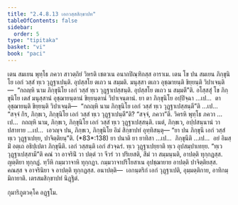 ```yaml
---
title: "2.4.8.13 เอกวสฺสสิกฺขาปท"
tableOfContents: false
sidebar:
  order: 5
type: "tipitaka"
basket: "vi"
book: "paci"
---
```



<DynamicBreadcrumb />

<Division number="1174" book="paci">

<Paragraph number="3417" book="paci">
เตน สมเยน พุทฺโธ ภควา สาวตฺถิยํ วิหรติ เชตวเน อนาถปิณฺฑิกสฺส อาราเม. เตน โข ปน สมเยน ภิกฺขุนิโย เอกํ วสฺสํ ทฺเว วุฏฺฐาเปนฺติ. อุปสฺสโย ตเถว น สมฺมติ. มนุสฺสา ตเถว อุชฺฌายนฺติ ขิยฺยนฺติ วิปาเจนฺติ—  “กถญฺหิ นาม ภิกฺขุนิโย เอกํ วสฺสํ ทฺเว วุฏฺฐาเปสฺสนฺติ. อุปสฺสโย ตเถว น สมฺมตี”ติ.
</Paragraph>

<Paragraph number="3418" book="paci">
อโสฺสสุํ โข ภิกฺขุนิโย เตสํ มนุสฺสานํ อุชฺฌายนฺตานํ ขิยฺยนฺตานํ วิปาเจนฺตานํ. ยา ตา ภิกฺขุนิโย อปฺปิจฺฉา …เป…  ตา อุชฺฌายนฺติ ขิยฺยนฺติ วิปาเจนฺติ—  “กถญฺหิ นาม ภิกฺขุนิโย เอกํ วสฺสํ ทฺเว วุฏฺฐาเปสฺสนฺตี”ติ …เป…  “สจฺจํ กิร, ภิกฺขเว, ภิกฺขุนิโย เอกํ วสฺสํ ทฺเว วุฏฺฐาเปนฺตี”ติ? “สจฺจํ, ภควา”ติ. วิครหิ พุทฺโธ ภควา …เป…  กถญฺหิ นาม, ภิกฺขเว, ภิกฺขุนิโย เอกํ วสฺสํ ทฺเว วุฏฺฐาเปสฺสนฺติ. เนตํ, ภิกฺขเว, อปฺปสนฺนานํ วา ปสาทาย …เป…  เอวญฺจ ปน, ภิกฺขเว, ภิกฺขุนิโย อิมํ สิกฺขาปทํ อุทฺทิสนฺตุ—
</Paragraph>

</Division>
<Division number="1175" book="paci">

<Paragraph number="3419" book="paci">
<Emphasis>“ยา ปน ภิกฺขุนี เอกํ วสฺสํ ทฺเว วุฏฺฐาเปยฺย, ปาจิตฺติยนฺ”</Emphasis>ติ. (*83*:<Emphasis>138</Emphasis>)
</Paragraph>

</Division>
<Division number="1176" book="paci">

<Paragraph number="3420" book="paci">
<Emphasis>ยา ปนา</Emphasis>ติ ยา ยาทิสา …เป…  <Emphasis>ภิกฺขุนี</Emphasis>ติ …เป…  อยํ อิมสฺมิํ อตฺเถ อธิปฺเปตา ภิกฺขุนีติ.
</Paragraph>

<Paragraph number="3421" book="paci">
<Emphasis>เอกํ วสฺสนฺ</Emphasis>ติ เอกํ สํวจฺฉรํ. <Emphasis>ทฺเว วุฏฺฐาเปยฺยา</Emphasis>ติ ทฺเว อุปสมฺปาเทยฺย.
</Paragraph>

<Paragraph number="3422" book="paci">
“ทฺเว วุฏฺฐาเปสฺสามี”ติ คณํ วา อาจรินิํ วา ปตฺตํ วา จีวรํ วา ปริเยสติ, สีมํ วา สมฺมนฺนติ, อาปตฺติ ทุกฺกฏสฺส. ญตฺติยา ทุกฺกฏํ. ทฺวีหิ กมฺมวาจาหิ ทุกฺกฏา. กมฺมวาจาปริโยสาเน อุปชฺฌายาย อาปตฺติ ปาจิตฺติยสฺส. คณสฺส จ อาจรินิยา จ อาปตฺติ ทุกฺกฏสฺส.
</Paragraph>

</Division>
<Division number="1177" book="paci">

<Paragraph number="3423" book="paci">
อนาปตฺติ—  เอกนฺตริกํ เอกํ วุฏฺฐาเปติ, อุมฺมตฺติกาย, อาทิกมฺมิกายาติ.

</Paragraph>
</Division>

<Paragraph number="3424" type="center" book="paci">
เตรสมสิกฺขาปทํ นิฏฺฐิตํ.

  
กุมาริภูตวคฺโค อฏฺฐโม.
</Paragraph>